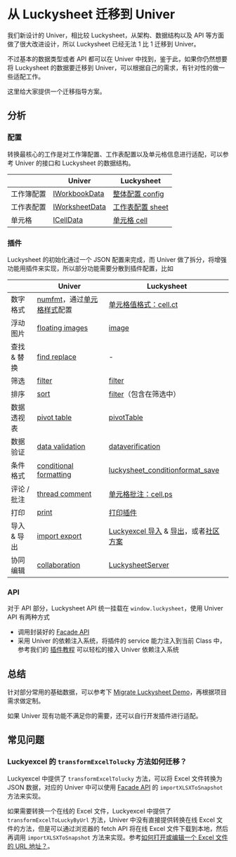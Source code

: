 
# 从 Luckysheet 迁移到 Univer

<BadgeGroup values={[UniverTypes.SHEET]} value={UniverTypes.SHEET} />

我们新设计的 Univer，相比较 Luckysheet，从架构、数据结构以及 API 等方面做了很大改进设计，所以 Luckysheet 已经无法 1 比 1 迁移到 Univer。

不过基本的数据类型或者 API 都可以在 Univer 中找到，鉴于此，如果你仍然想要将 Luckysheet 的数据要迁移到 Univer，可以根据自己的需求，有针对性的做一些适配工作。

这里给大家提供一个迁移指导方案。

## 分析

### 配置

转换最核心的工作是对工作簿配置、工作表配置以及单元格信息进行适配，可以参考 Univer 的接口和 Luckysheet 的数据结构。

|       | Univer         | Luckysheet |
|-------|----------------|------------|
| 工作簿配置 | [IWorkbookData](/typedoc/@univerjs/core/interfaces/IWorkbookData)  | [整体配置 config](https://dream-num.github.io/LuckysheetDocs/zh/guide/config.html)  |
| 工作表配置 | [IWorksheetData](/typedoc/@univerjs/core/interfaces/IWorksheetData) | [工作表配置 sheet](https://dream-num.github.io/LuckysheetDocs/zh/guide/sheet.html)      |
| 单元格 | [ICellData](/guides/sheet/getting-started/cell-data)       | [单元格 cell](https://dream-num.github.io/LuckysheetDocs/zh/guide/cell.html)   |

### 插件

Luckysheet 的初始化通过一个 JSON 配置来完成，而 Univer 做了拆分，将增强功能用插件来实现，所以部分功能需要分散到插件配置，比如

|       | Univer         | Luckysheet |
|-------|----------------|------------|
| 数字格式 | [numfmt](/guides/sheet/features/numfmt)，通过[单元格样式](/guides/sheet/getting-started/cell-data#单元格样式)配置  | [单元格值格式：cell.ct](https://dream-num.github.io/LuckysheetDocs/zh/guide/cell.html#%E5%8D%95%E5%85%83%E6%A0%BC%E5%80%BC%E6%A0%BC%E5%BC%8F)  |
| 浮动图片 | [floating images](/guides/sheet/features/floating-images) | [image](https://dream-num.github.io/LuckysheetDocs/zh/guide/sheet.html#image)      |
| 查找 & 替换 | [find replace](/guides/sheet/features/find-replace) | -      |
| 筛选 | [filter](/guides/sheet/features/filter) | [filter](https://dream-num.github.io/LuckysheetDocs/zh/guide/sheet.html#filter)      |
| 排序 | [sort](/guides/sheet/features/sort) | [filter](https://dream-num.github.io/LuckysheetDocs/zh/guide/sheet.html#filter)（包含在筛选中）      |
| 数据透视表 | [pivot table](/guides/sheet/features/pivot-table) | [pivotTable](https://dream-num.github.io/LuckysheetDocs/zh/guide/sheet.html#pivottable)      |
| 数据验证 | [data validation](/guides/sheet/features/data-validation) | [dataverification](https://dream-num.github.io/LuckysheetDocs/zh/guide/sheet.html#dataverification)      |
| 条件格式 | [conditional formatting](/guides/sheet/features/conditional-formatting)  | [luckysheet_conditionformat_save](https://dream-num.github.io/LuckysheetDocs/zh/guide/sheet.html#luckysheet-conditionformat-save)  |
| 评论 / 批注 | [thread comment](/guides/sheet/features/thread-comment)  | [单元格批注：cell.ps](https://dream-num.github.io/LuckysheetDocs/zh/guide/cell.html#%E5%9F%BA%E6%9C%AC%E5%8D%95%E5%85%83%E6%A0%BC)  |
| 打印 | [print](/guides/sheet/features/print)  | [打印插件](https://github.com/dream-num/Luckysheet/wiki/Plugin:-Print)  |
| 导入 & 导出 | [import export](/guides/sheet/features/import-export) | [Luckyexcel 导入](https://github.com/dream-num/Luckyexcel) & [导出](https://github.com/dream-num/Luckysheet/wiki/Plugin:-Export-XLSX)，或者[社区方案](https://dream-num.github.io/LuckysheetDocs/zh/guide/FAQ.html#excel%E5%AF%BC%E5%85%A5%E5%AF%BC%E5%87%BA%E6%80%8E%E4%B9%88%E5%81%9A)      |
| 协同编辑 | [collaboration](/guides/sheet/features/collaboration) | [LuckysheetServer](https://github.com/dream-num/LuckysheetServer)      |

### API

对于 API 部分，Luckysheet API 统一挂载在 `window.luckysheet`，使用 Univer API 有两种方式

- 调用封装好的 [Facade API](/guides/sheet/getting-started/facade)
- 采用 Univer 的依赖注入系统，将插件的 service 能力注入到当前 Class 中，参考我们的 [插件教程](/guides/sheet/tutorials/csv-import-plugin/) 可以轻松的接入 Univer 依赖注入系统

## 总结

针对部分常用的基础数据，可以参考下 [Migrate Luckysheet Demo](/playground?title=Migrate%20Luckysheet)，再根据项目需求做定制。

如果 Univer 现有功能不满足你的需要，还可以自行开发插件进行适配。

## 常见问题

### Luckyexcel 的 `transformExcelTolucky` 方法如何迁移？

Luckyexcel 中提供了 `transformExcelTolucky` 方法，可以将 Excel 文件转换为 JSON 数据，对应的 Univer 中可以使用 [Facade API](/guides/sheet/facade/sheet-api#导入-xlsx-并获取-workbook-数据) 的 `importXLSXToSnapshot` 方法来实现。

如果需要转换一个在线的 Excel 文件，Luckyexcel 中提供了 `transformExcelToLuckyByUrl` 方法，Univer 中没有直接提供转换在线 Excel 文件的方法，但是可以通过浏览器的 fetch API 将在线 Excel 文件下载到本地，然后再调用 `importXLSXToSnapshot` 方法来实现。参考[如何打开或编辑一个 Excel 文件的 URL 地址？](/guides/sheet/features/import-export#如何打开或编辑一个-excel-文件的-url-地址)。